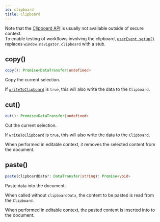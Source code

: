 ```yaml
---
id: clipboard
title: Clipboard
---
```


Note that the
[Clipboard API](https://developer.mozilla.org/en-US/docs/Web/API/Clipboard) is
usually not available outside of secure context.  
To enable testing of workflows involving the clipboard,
[`userEvent.setup()`](setup.mdx) replaces `window.navigator.clipboard` with a
stub.

## copy()

```ts
copy(): Promise<DataTransfer|undefined>
```

Copy the current selection.

If [`writeToClipboard`](options.mdx#writetoclipboard) is `true`, this will also
write the data to the `Clipboard`.

## cut()

```ts
cut(): Promise<DataTransfer|undefined>
```

Cut the current selection.

If [`writeToClipboard`](options.mdx#writetoclipboard) is `true`, this will also
write the data to the `Clipboard`.

When performed in editable context, it removes the selected content from the
document.

## paste()

```ts
paste(clipboardData?: DataTransfer|string): Promise<void>
```

Paste data into the document.

When called without `clipboardData`, the content to be pasted is read from the
`Clipboard`.

When performed in editable context, the pasted content is inserted into to the
document.
